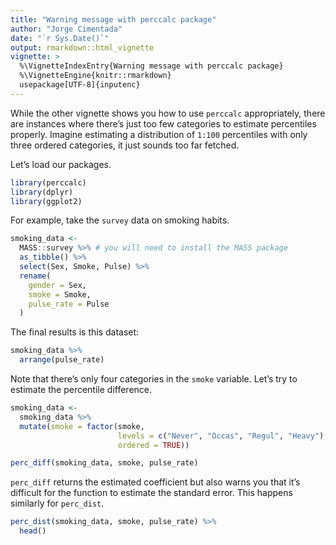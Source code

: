 ---
title: "Warning message with perccalc package"
author: "Jorge Cimentada"
date: "`r Sys.Date()`"
output: rmarkdown::html_vignette
vignette: >
  %\VignetteIndexEntry{Warning message with perccalc package}
  %\VignetteEngine{knitr::rmarkdown}
  usepackage[UTF-8]{inputenc}
---

While the other vignette shows you how to use `perccalc` appropriately, there are instances where there's just too few categories to estimate percentiles properly. Imagine estimating a distribution of `1:100` percentiles with only three ordered categories, it just sounds too far fetched.

Let's load our packages.

```{r, warning = FALSE, message = FALSE}
library(perccalc)
library(dplyr)
library(ggplot2)
```

For example, take the `survey` data on smoking habits.

```{r, message = FALSE, warning = FALSE}

smoking_data <-
  MASS::survey %>% # you will need to install the MASS package
  as_tibble() %>%
  select(Sex, Smoke, Pulse) %>%
  rename(
    gender = Sex,
    smoke = Smoke,
    pulse_rate = Pulse
  )
```

The final results is this dataset:
```{r, echo = FALSE}
smoking_data %>%
  arrange(pulse_rate)
```

Note that there's only four categories in the `smoke` variable. Let's try to estimate the percentile difference.

```{r}
smoking_data <-
  smoking_data %>%
  mutate(smoke = factor(smoke,
                        levels = c("Never", "Occas", "Regul", "Heavy"),
                        ordered = TRUE))

perc_diff(smoking_data, smoke, pulse_rate)
```

`perc_diff` returns the estimated coefficient but also warns you that it's difficult for the function to estimate the standard error. This happens similarly for `perc_dist`.

```{r}
perc_dist(smoking_data, smoke, pulse_rate) %>%
  head()
```
